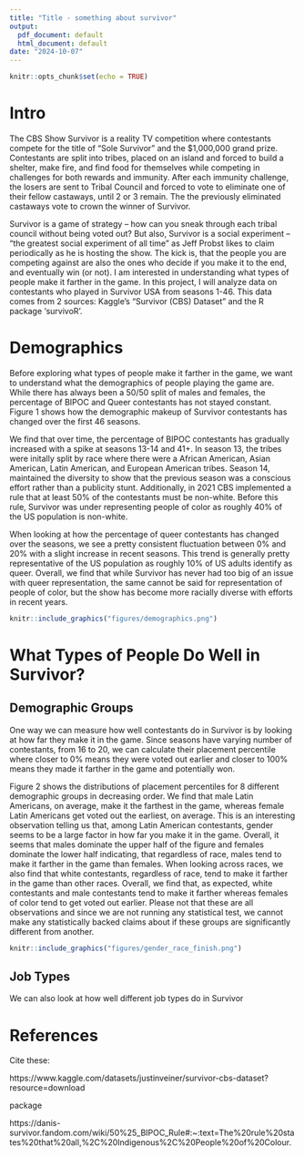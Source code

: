 ```yaml
---
title: "Title - something about survivor"
output:
  pdf_document: default
  html_document: default
date: "2024-10-07"
---
```


```r
knitr::opts_chunk$set(echo = TRUE)
```

# Intro

The CBS Show Survivor is a reality TV competition where contestants compete for the title of "Sole Survivor" and the $1,000,000 grand prize. Contestants are split into tribes, placed on an island and forced to build a shelter, make fire, and find food for themselves while competing in challenges for both rewards and immunity. After each immunity challenge, the losers are sent to Tribal Council and forced to vote to eliminate one of their fellow castaways, until 2 or 3 remain. The the previously eliminated castaways vote to crown the winner of Survivor.

Survivor is a game of strategy -- how can you sneak through each tribal council without being voted out? But also, Survivor is a social experiment -- "the greatest social experiment of all time" as Jeff Probst likes to claim periodically as he is hosting the show. The kick is, that the people you are competing against are also the ones who decide if you make it to the end, and eventually win (or not). I am interested in understanding what types of people make it farther in the game. In this project, I will analyze data on contestants who played in Survivor USA from seasons 1-46. This data comes from 2 sources: Kaggle's "Survivor (CBS) Dataset" and the R package 'survivoR'. 

# Demographics

Before exploring what types of people make it farther in the game, we want to understand what the demographics of people playing the game are. While there has always been a 50/50 split of males and females, the percentage of BIPOC and Queer contestants has not stayed constant. Figure 1 shows how the demographic makeup of Survivor contestants has changed over the first 46 seasons. 

We find that over time, the percentage of BIPOC contestants has gradually increased with a spike at seasons 13-14 and 41+. In season 13, the tribes were initally split by race where there were a African American, Asian American, Latin American, and European American tribes. Season 14, maintained the diversity to show that the previous season was a conscious effort rather than a publicity stunt. Additionally, in 2021 CBS implemented a rule that at least 50% of the contestants must be non-white. Before this rule, Survivor was under representing people of color as roughly 40% of the US population is non-white.

When looking at how the percentage of queer contestants has changed over the seasons, we see a pretty consistent fluctuation between 0% and 20% with a slight increase in recent seasons. This trend is generally pretty representative of the US population as roughly 10% of US adults identify as queer. Overall, we find that while Survivor has never had too big of an issue with queer representation, the same cannot be said for representation of people of color, but the show has become more racially diverse with efforts in recent years.

```r
knitr::include_graphics("figures/demographics.png")
```

# What Types of People Do Well in Survivor?

## Demographic Groups

One way we can measure how well contestants do in Survivor is by looking at how far they make it in the game. Since seasons have varying number of contestants, from 16 to 20, we can calculate their placement percentile where closer to 0% means they were voted out earlier and closer to 100% means they made it farther in the game and potentially won.

Figure 2 shows the distributions of placement percentiles for 8 different demographic groups in decreasing order. We find that male Latin Americans, on average, make it the farthest in the game, whereas female Latin Americans get voted out the earliest, on average. This is an interesting observation telling us that, among Latin American contestants, gender seems to be a large factor in how far you make it in the game. Overall, it seems that males dominate the upper half of the figure and females dominate the lower half indicating, that regardless of race, males tend to make it farther in the game than females. When looking across races, we also find that white contestants, regardless of race, tend to make it farther in the game than other races. Overall, we find that, as expected, white contestants and male contestants tend to make it farther whereas females of color tend to get voted out earlier. Please not that these are all observations and since we are not running any statistical test, we cannot make any statistically backed claims about if these groups are significantly different from another.

```r
knitr::include_graphics("figures/gender_race_finish.png")
```

## Job Types

We can also look at how well different job types do in Survivor


# References

Cite these:

https://www.kaggle.com/datasets/justinveiner/survivor-cbs-dataset?resource=download 

package 

https://danis-survivor.fandom.com/wiki/50%25_BIPOC_Rule#:~:text=The%20rule%20states%20that%20all,%2C%20Indigenous%2C%20People%20of%20Colour. 
